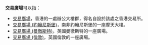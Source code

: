 '''交易廣場'''可以指：
* [[交易廣場|交易廣場]]，香港的一處辦公大樓群，得名自設於該處之香港交易所。
* [[交易廣場_(約翰尼斯堡)|交易廣場 (約翰尼斯堡)]]，南非約翰尼斯堡的一座摩天大樓。
* [[交易廣場_(曼徹斯特)|交易廣場 (曼徹斯特)]]，英國曼徹斯特的一座廣場。
* [[交易廣場_(倫敦)|交易廣場 (倫敦)]]，英國倫敦的一座廣場。

{{消歧義|CAT=四字消歧義}}